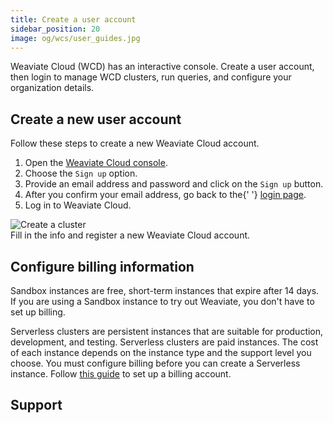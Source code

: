 ```yaml
---
title: Create a user account
sidebar_position: 20
image: og/wcs/user_guides.jpg
---
```



Weaviate Cloud (WCD) has an interactive console. Create a user account, then login to manage WCD clusters, run queries, and configure your organization details.

## Create a new user account

Follow these steps to create a new Weaviate Cloud account.


<div class="row">
  <div class="col col--6">
    <ol>
      <li>
        Open the <a href="https://console.weaviate.cloud">Weaviate Cloud console</a>.
      </li>
      <li>
        Choose the <code>Sign up</code> option.
      </li>
      <li>Provide an email address and password and click on the <code>Sign up</code> button.</li>
      <li>
        After you confirm your email address, go back to the{' '}
        <a href="https://console.weaviate.cloud">login page</a>.
      </li>
      <li>Log in to Weaviate Cloud.</li>
    </ol>
  </div>
  <div class="col col--6">
    <div class="card">
      <div class="card__image">
        <img src={Register} alt="Create a cluster" />
      </div>
      <div class="card__body">
        Fill in the info and register a new Weaviate Cloud account.
      </div>
    </div>
  </div>
</div>

## Configure billing information

Sandbox instances are free, short-term instances that expire after 14 days. If you are using a Sandbox instance to try out Weaviate, you don't have to set up billing.

Serverless clusters are persistent instances that are suitable for production, development, and testing. Serverless clusters are paid instances. The cost of each instance depends on the instance type and the support level you choose. You must configure billing before you can create a Serverless instance. Follow [this guide](/developers/wcs/platform/billing) to set up a billing account. 

## Support


<SupportAndTrouble />